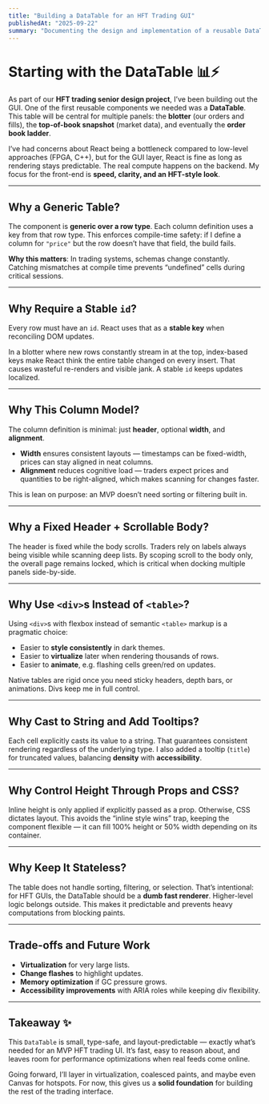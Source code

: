 ```yaml
---
title: "Building a DataTable for an HFT Trading GUI"
publishedAt: "2025-09-22"
summary: "Documenting the design and implementation of a reusable DataTable component for our HFT senior design project. Exploring why type safety, stable keys, and a div-based layout matter for speed, clarity, and future scalability."
---
```


# Starting with the DataTable 📊⚡

As part of our **HFT trading senior design project**, I’ve been building out the GUI. One of the first reusable components we needed was a **DataTable**. This table will be central for multiple panels: the **blotter** (our orders and fills), the **top-of-book snapshot** (market data), and eventually the **order book ladder**.

I’ve had concerns about React being a bottleneck compared to low-level approaches (FPGA, C++), but for the GUI layer, React is fine as long as rendering stays predictable. The real compute happens on the backend. My focus for the front-end is **speed, clarity, and an HFT-style look**.

---

## Why a Generic Table?

The component is **generic over a row type**. Each column definition uses a key from that row type. This enforces compile-time safety: if I define a column for `"price"` but the row doesn’t have that field, the build fails.

**Why this matters**: In trading systems, schemas change constantly. Catching mismatches at compile time prevents “undefined” cells during critical sessions.

---

## Why Require a Stable `id`?

Every row must have an `id`. React uses that as a **stable key** when reconciling DOM updates.

In a blotter where new rows constantly stream in at the top, index-based keys make React think the entire table changed on every insert. That causes wasteful re-renders and visible jank. A stable `id` keeps updates localized.

---

## Why This Column Model?

The column definition is minimal: just **header**, optional **width**, and **alignment**.

- **Width** ensures consistent layouts — timestamps can be fixed-width, prices can stay aligned in neat columns.
- **Alignment** reduces cognitive load — traders expect prices and quantities to be right-aligned, which makes scanning for changes faster.

This is lean on purpose: an MVP doesn’t need sorting or filtering built in.

---

## Why a Fixed Header + Scrollable Body?

The header is fixed while the body scrolls. Traders rely on labels always being visible while scanning deep lists. By scoping scroll to the body only, the overall page remains locked, which is critical when docking multiple panels side-by-side.

---

## Why Use `<div>`s Instead of `<table>`?

Using `<div>`s with flexbox instead of semantic `<table>` markup is a pragmatic choice:

- Easier to **style consistently** in dark themes.
- Easier to **virtualize** later when rendering thousands of rows.
- Easier to **animate**, e.g. flashing cells green/red on updates.

Native tables are rigid once you need sticky headers, depth bars, or animations. Divs keep me in full control.

---

## Why Cast to String and Add Tooltips?

Each cell explicitly casts its value to a string. That guarantees consistent rendering regardless of the underlying type. I also added a tooltip (`title`) for truncated values, balancing **density** with **accessibility**.

---

## Why Control Height Through Props and CSS?

Inline height is only applied if explicitly passed as a prop. Otherwise, CSS dictates layout. This avoids the “inline style wins” trap, keeping the component flexible — it can fill 100% height or 50% width depending on its container.

---

## Why Keep It Stateless?

The table does not handle sorting, filtering, or selection. That’s intentional: for HFT GUIs, the DataTable should be a **dumb fast renderer**. Higher-level logic belongs outside. This makes it predictable and prevents heavy computations from blocking paints.

---

## Trade-offs and Future Work

- **Virtualization** for very large lists.
- **Change flashes** to highlight updates.
- **Memory optimization** if GC pressure grows.
- **Accessibility improvements** with ARIA roles while keeping div flexibility.

---

## Takeaway ✨

This `DataTable` is small, type-safe, and layout-predictable — exactly what’s needed for an MVP HFT trading UI. It’s fast, easy to reason about, and leaves room for performance optimizations when real feeds come online.

Going forward, I’ll layer in virtualization, coalesced paints, and maybe even Canvas for hotspots. For now, this gives us a **solid foundation** for building the rest of the trading interface.
